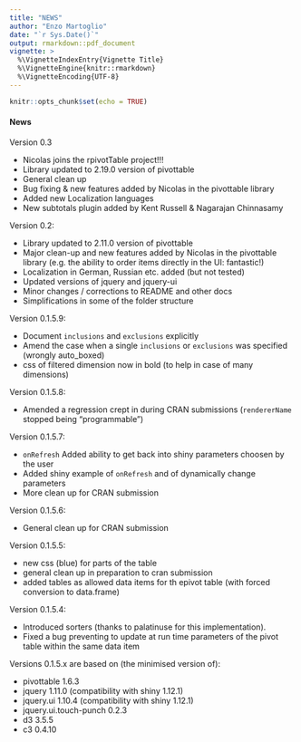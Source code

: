 ```yaml
---
title: "NEWS"
author: "Enzo Martoglio"
date: "`r Sys.Date()`"
output: rmarkdown::pdf_document
vignette: >
  %\VignetteIndexEntry{Vignette Title}
  %\VignetteEngine{knitr::rmarkdown}
  %\VignetteEncoding{UTF-8}
---
```


```r
knitr::opts_chunk$set(echo = TRUE)
```

#### News

Version 0.3

* Nicolas joins the rpivotTable project!!!
* Library updated to 2.19.0 version of pivottable
* General clean up
* Bug fixing & new features added by Nicolas in the pivottable library
* Added new Localization languages
* New subtotals plugin added by Kent Russell & Nagarajan Chinnasamy

Version 0.2:

* Library updated to 2.11.0 version of pivottable
* Major clean-up and new features added by Nicolas in the pivottable library (e.g. the ability to order items directly in the UI: fantastic!)
* Localization in German, Russian etc. added (but not tested)
* Updated versions of jquery and jquery-ui
* Minor changes / corrections to README and other docs
* Simplifications in some of the folder structure


Version 0.1.5.9: 

* Document `inclusions` and `exclusions` explicitly
* Amend the case when a single `inclusions` or `exclusions` was specified (wrongly auto_boxed)
* css of filtered dimension now in bold (to help in case of many dimensions)


Version 0.1.5.8: 

* Amended a regression crept in during CRAN submissions (`rendererName` stopped being "programmable")

Version 0.1.5.7: 

* `onRefresh` Added ability to get back into shiny parameters choosen by the user
* Added shiny example of `onRefresh` and of dynamically change parameters
* More clean up for CRAN submission 

Version 0.1.5.6: 

* General clean up for CRAN submission

Version 0.1.5.5: 

* new css (blue) for parts of the table
* general clean up in preparation to cran submission
* added tables as allowed data items for th epivot table (with forced conversion to data.frame)

Version 0.1.5.4:

* Introduced sorters (thanks to palatinuse for this implementation).
* Fixed a bug preventing to update at run time parameters of the pivot table within the same data item

Versions 0.1.5.x are based on (the minimised version of):

* pivottable 1.6.3
* jquery 1.11.0 (compatibility with shiny 1.12.1)
* jquery.ui 1.10.4 (compatibility with shiny 1.12.1)
* jquery.ui.touch-punch 0.2.3
* d3 3.5.5
* c3 0.4.10
